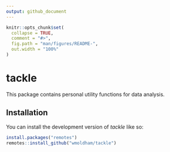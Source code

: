 ```yaml
---
output: github_document
---
```


<!-- README.md is generated from README.Rmd. Please edit that file -->

```r
knitr::opts_chunk$set(
  collapse = TRUE,
  comment = "#>",
  fig.path = "man/figures/README-",
  out.width = "100%"
)
```

# tackle

<!-- badges: start -->
<!-- badges: end -->

This package contains personal utility functions for data analysis. 

## Installation

You can install the development version of *tackle* like so:

``` r
install.packages("remotes")
remotes::install_github("wmoldham/tackle")
```
